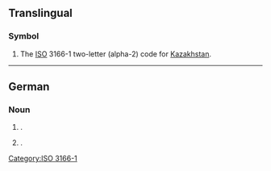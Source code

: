 {{also|.kz}}

==Translingual==

===Symbol===
{{head|mul|symbol}}
# The [[ISO]] 3166-1 two-letter (alpha-2) code for [[Kazakhstan]].

----

==German==

===Noun===
{{de-noun|n|KZ|gen2=KZs|KZ|pl2=KZs}}

# {{abbreviation of|Konzentrationslager|lang=de|dot=}} {{gloss|concentration camp}}.
# {{abbreviation of|Krankenzimmer|lang=de|dot=}}.

[[Category:ISO 3166-1]]